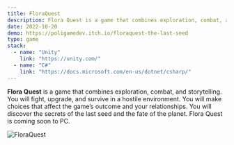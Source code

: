 ```yaml
---
title: FloraQuest
description: Flora Quest is a game that combines exploration, combat, and storytelling. You will fight, upgrade, and survive in a hostile environment. You will make choices that affect the game’s outcome and your relationships. You will discover the secrets of the last seed and the fate of the planet. Flora Quest is coming soon to PC.
date: 2022-10-20
demo: https://poligamedev.itch.io/floraquest-the-last-seed
type: game
stack:
  - name: "Unity"
    link: "https://unity.com/"
  - name: "C#"
    link: "https://docs.microsoft.com/en-us/dotnet/csharp/"
---
```


**Flora Quest** 
is a game that combines exploration, combat, and storytelling. You will fight, upgrade, and survive in a hostile environment. You will make choices that affect the game’s outcome and your relationships. You will discover the secrets of the last seed and the fate of the planet. Flora Quest is coming soon to PC.

![FloraQuest](/src/assets/image/Games/FloraQuesst%20.png)